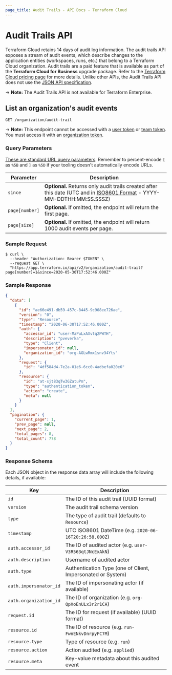 ```yaml
---
page_title: Audit Trails - API Docs - Terraform Cloud
---
```


[200]: https://developer.mozilla.org/en-US/docs/Web/HTTP/Status/200

[201]: https://developer.mozilla.org/en-US/docs/Web/HTTP/Status/201

[202]: https://developer.mozilla.org/en-US/docs/Web/HTTP/Status/202

[204]: https://developer.mozilla.org/en-US/docs/Web/HTTP/Status/204

[400]: https://developer.mozilla.org/en-US/docs/Web/HTTP/Status/400

[401]: https://developer.mozilla.org/en-US/docs/Web/HTTP/Status/401

[403]: https://developer.mozilla.org/en-US/docs/Web/HTTP/Status/403

[404]: https://developer.mozilla.org/en-US/docs/Web/HTTP/Status/404

[409]: https://developer.mozilla.org/en-US/docs/Web/HTTP/Status/409

[412]: https://developer.mozilla.org/en-US/docs/Web/HTTP/Status/412

[422]: https://developer.mozilla.org/en-US/docs/Web/HTTP/Status/422

[429]: https://developer.mozilla.org/en-US/docs/Web/HTTP/Status/429

[500]: https://developer.mozilla.org/en-US/docs/Web/HTTP/Status/500

[504]: https://developer.mozilla.org/en-US/docs/Web/HTTP/Status/504

[JSON API document]: /cloud-docs/api-docs#json-api-documents

[JSON API error object]: https://jsonapi.org/format/#error-objects

# Audit Trails API

Terraform Cloud retains 14 days of audit log information. The audit trails API exposes a stream of audit events, which describe changes to the application entities (workspaces, runs, etc.) that belong to a Terraform Cloud organization. Audit trails are a paid feature that is available as part of the **Terraform Cloud for Business** upgrade package. Refer to the [Terraform Cloud pricing page](https://www.hashicorp.com/products/terraform/pricing) for more details. Unlike other APIs, the Audit Trails API does not use the [JSON API specification](/cloud-docs/api-docs#json-api-formatting).

-> **Note:** The Audit Trails API is not available for Terraform Enterprise.

## List an organization's audit events

`GET /organization/audit-trail`

-> **Note:** This endpoint cannot be accessed with a [user token](/cloud-docs/users-teams-organizations/users#api-tokens) or [team token](/cloud-docs/users-teams-organizations/api-tokens#team-api-tokens). You must access it with an [organization token](/cloud-docs/users-teams-organizations/api-tokens#organization-api-tokens).

### Query Parameters

[These are standard URL query parameters](/cloud-docs/api-docs#query-parameters). Remember to percent-encode `[` as `%5B` and `]` as `%5D` if your tooling doesn't automatically encode URLs.

| Parameter      | Description                                                                                                                                                                      |
| -------------- | -------------------------------------------------------------------------------------------------------------------------------------------------------------------------------- |
| `since`        | **Optional.** Returns only audit trails created after this date (UTC and in [ISO8601 Format](https://www.iso.org/iso-8601-date-and-time-format.html) - YYYY-MM-DDTHH:MM:SS.SSSZ) |
| `page[number]` | **Optional.** If omitted, the endpoint will return the first page.                                                                                                               |
| `page[size]`   | **Optional.** If omitted, the endpoint will return 1000 audit events per page.                                                                                                   |

### Sample Request

```shell
$ curl \
  --header "Authorization: Bearer $TOKEN" \
  --request GET \
  "https://app.terraform.io/api/v2/organization/audit-trail?page[number]=1&since=2020-05-30T17:52:46.000Z"
```

### Sample Response

```json
{
  "data": [
    {
      "id": "ae66e491-db59-457c-8445-9c908ee726ae",
      "version": "0",
      "type": "Resource",
      "timestamp": "2020-06-30T17:52:46.000Z",
      "auth": {
        "accessor_id": "user-MaPuLxAXvtq2PWTH",
        "description": "pveverka",
        "type": "Client",
        "impersonator_id": null,
        "organization_id": "org-AGLwRmx1snv34Yts"
      },
      "request": {
        "id": "4df584d4-7e2a-01e6-6cc0-4adbefa020e6"
      },
      "resource": {
        "id": "at-sjt83qTw3GZatuPm",
        "type": "authentication_token",
        "action": "create",
        "meta": null
      }
    }
  ],
  "pagination": {
    "current_page": 1,
    "prev_page": null,
    "next_page": 2,
    "total_pages": 8,
    "total_count": 778
  }
}
```

### Response Schema

Each JSON object in the response data array will include the following details, if available:

| Key                    | Description                                                 |
| ---------------------- | ----------------------------------------------------------- |
| `id`                   | The ID of this audit trail (UUID format)                    |
| `version`              | The audit trail schema version                              |
| `type`                 | The type of audit trail (defaults to `Resource`)            |
| `timestamp`            | UTC ISO8601 DateTime (e.g. `2020-06-16T20:26:58.000Z`)      |
| `auth.accessor_id`     | The ID of audited actor (e.g. `user-V3R563qtJNcExAkN`)      |
| `auth.description`     | Username of audited actor                                   |
| `auth.type`            | Authentication Type (one of Client, Impersonated or System) |
| `auth.impersonator_id` | The ID of impersonating actor (if available)                |
| `auth.organization_id` | The ID of organization (e.g. `org-QpXoEnULx3r2r1CA`)        |
| `request.id`           | The ID for request (if available) (UUID format)             |
| `resource.id`          | The ID of resource (e.g. `run-FwnENkvDnrpyFC7M`)            |
| `resource.type`        | Type of resource (e.g. `run`)                               |
| `resource.action`      | Action audited (e.g. `applied`)                             |
| `resource.meta`        | Key-value metadata about this audited event                 |
